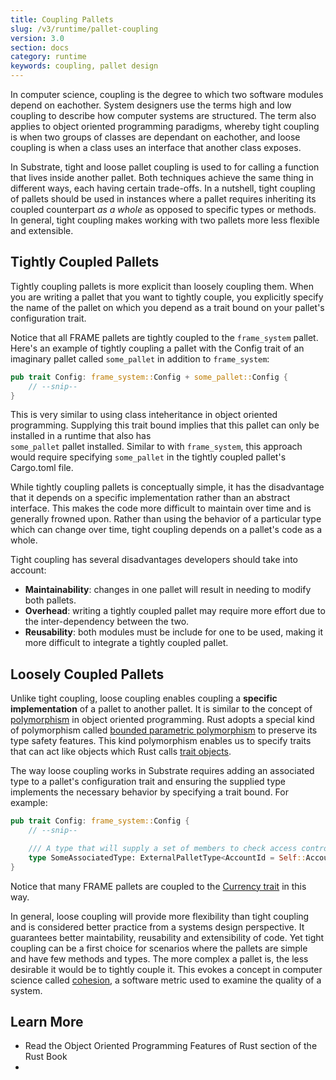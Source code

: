 ```yaml
---
title: Coupling Pallets
slug: /v3/runtime/pallet-coupling
version: 3.0
section: docs
category: runtime
keywords: coupling, pallet design
---
```


In computer science, <ExternalLink url="https://en.wikipedia.org/wiki/Coupling_(computer_programming)">coupling</ExternalLink> 
is the degree to which two software modules depend on eachother. System designers use the terms high and low coupling to 
describe how computer systems are structured. The term also applies to object oriented programming paradigms, whereby tight 
coupling is when two groups of classes are dependant on eachother, and loose coupling is when a class uses an interface that 
another class exposes.

In Substrate, tight and loose pallet coupling is used to for calling a function that lives inside another pallet. 
Both techniques achieve the same thing in different ways, each having certain trade-offs. In a nutshell,
tight coupling of pallets should be used in instances where a pallet requires inheriting its coupled counterpart 
_as a whole_ as opposed to specific types or methods. In general, tight coupling makes working with two pallets more less 
flexible and extensible.

##  Tightly Coupled Pallets

Tightly coupling pallets is more explicit than loosely coupling them. When you are writing a pallet that 
you want to tightly couple, you explicitly specify the name of the pallet on which you depend as a trait bound on your 
pallet's configuration trait. 

Notice that all FRAME pallets are tightly coupled to the `frame_system` pallet. Here's an example of tightly
coupling a pallet with the Config trait of an imaginary pallet called `some_pallet` in addition to `frame_system`:

```rust
pub trait Config: frame_system::Config + some_pallet::Config {
    // --snip--
}
```

This is very similar to using class inteheritance in object oriented programming. 
Supplying this trait bound implies that this pallet can only be installed in a runtime that also has  
`some_pallet` pallet installed. Similar to with `frame_system`, this approach would require specifying
`some_pallet` in the tightly coupled pallet's Cargo.toml file. 

While tightly coupling pallets is conceptually simple, it has the disadvantage that it depends on a specific 
implementation rather than an abstract interface. This makes the code more difficult to maintain over time and is 
generally frowned upon. Rather than using the behavior of a particular type which can change over time, tight 
coupling depends on a pallet's code as a whole. 

Tight coupling has several disadvantages developers should take into account:

- **Maintainability**: changes in one pallet will result in needing to modify both pallets. 
- **Overhead**: writing a tightly coupled pallet may require more effort due to the inter-dependency between the two. 
- **Reusability**: both modules must be include for one to be used, making it more difficult to integrate a tightly coupled pallet. 

##  Loosely Coupled Pallets

Unlike tight coupling, loose coupling enables coupling a **specific implementation** of a pallet to another pallet. It is similar 
to the concept of [polymorphism](https://en.wikipedia.org/wiki/Polymorphism_(computer_science)) in object oriented 
programming. Rust adopts a special kind of polymorphism called [bounded parametric polymorphism](https://en.wikipedia.org/wiki/Parametric_polymorphism)
to preserve its type safety features. This kind polymorphism enables us to specify traits that can act like objects which Rust calls
[trait objects](https://doc.rust-lang.org/book/ch17-02-trait-objects.html#using-trait-objects-that-allow-for-values-of-different-types).

The way loose coupling works in Substrate requires adding an associated type to a pallet's configuration trait and ensuring the supplied type 
implements the necessary behavior by specifying a trait bound. For example:

```rust
pub trait Config: frame_system::Config {
    // --snip--

    /// A type that will supply a set of members to check access control against
    type SomeAssociatedType: ExternalPalletType<AccountId = Self::AccountId>;
}
```

Notice that many FRAME pallets are coupled to the [Currency trait](https://substrate.dev/rustdocs/latest/frame_support/traits/tokens/currency/trait.Currency.html)
in this way. 

In general, loose coupling will provide more flexibility than tight coupling and is considered better practice from a systems design perspective.
It guarantees better maintability, reusability and extensibility of code. Yet tight coupling can be a first choice for scenarios where
the pallets are simple and have few methods and types. The more complex a pallet is, the less desirable it would be to tightly couple it.
This evokes a concept in computer science called [cohesion](https://en.wikipedia.org/wiki/Cohesion_(computer_science)), a software metric used to 
examine the quality of a system.

## Learn More

- Read the <ExternalLink url="https://doc.rust-lang.org/book/ch17-00-oop.html">Object Oriented Programming Features of Rust</ExternalLink> 
section of the Rust Book
- 
